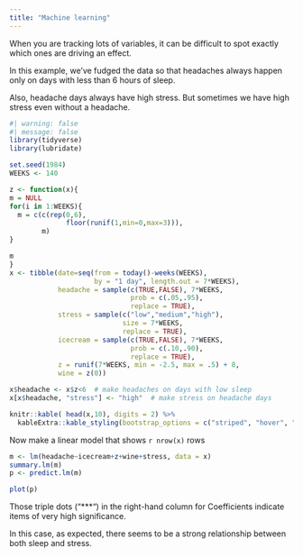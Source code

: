 ```yaml
---
title: "Machine learning"
---
```


When you are tracking lots of variables, it can be difficult to spot exactly which ones are driving an effect. 

In this example, we've fudged the data so that headaches always happen only on days with less than 6 hours of sleep.

Also, headache days always have high stress. But sometimes we have high stress even without a headache.


```r
#| warning: false
#| message: false
library(tidyverse)
library(lubridate)

set.seed(1984)
WEEKS <- 140

z <- function(x){
m = NULL
for(i in 1:WEEKS){
  m = c(c(rep(0,6),
              floor(runif(1,min=0,max=3))),
        m)
}

m
}
x <- tibble(date=seq(from = today()-weeks(WEEKS),
                     by = "1 day", length.out = 7*WEEKS),
            headache = sample(c(TRUE,FALSE), 7*WEEKS,
                              prob = c(.05,.95),
                              replace = TRUE),
            stress = sample(c("low","medium","high"),
                            size = 7*WEEKS,
                            replace = TRUE),        
            icecream = sample(c(TRUE,FALSE), 7*WEEKS,
                              prob = c(.10,.90),
                              replace = TRUE),
            z = runif(7*WEEKS, min = -2.5, max = .5) + 8,
            wine = z(0))

x$headache <- x$z<6  # make headaches on days with low sleep
x[x$headache, "stress"] <- "high"  # make stress on headache days

knitr::kable( head(x,10), digits = 2) %>%
  kableExtra::kable_styling(bootstrap_options = c("striped", "hover", "condensed"))
```

Now make a linear model that shows `r nrow(x)` rows

```r

m <- lm(headache~icecream+z+wine+stress, data = x)
summary.lm(m)
p <- predict.lm(m)

plot(p)

```

Those triple dots ("***") in the right-hand column for Coefficients indicate items of very high significance.

In this case, as expected, there seems to be a strong relationship between both sleep and stress.